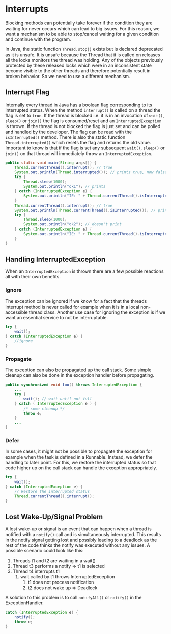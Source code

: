 # Interrupts

Blocking methods can potentially take forever if the condition they are waiting for never occurs which can lead to big issues. For this reason, we want a mechanism to be able to stop/cancel waiting for a given condition and continue with the program.

In Java, the static function `Thread.stop()` exists but is declared deprecated as it is unsafe. It is unsafe because the Thread that it is called on releases all the locks monitors the thread was holding. Any of the objects previously protected by these released locks which were in an inconsistent state become visible to the other threads and therefore potentially result in broken behavior. So we need to use a different mechanism.

## Interrupt Flag

Internally every thread in Java has a boolean flag corresponding to its interrupted status. When the method `interrupt()` is called on a thread the flag is set to `true`. If the thread is blocked i.e. it is in an invocation of `wait()`, `sleep()` or `join()` the flag is consumed/reset and an `InterruptedException` is thrown. If the thread is not blocked the flag is just set and can be polled and handled by the developer. The flag can be read with the `isInterrupted()` method. There is also the static function `Thread.interrupted()` which resets the flag and returns the old value. Important to know is that if the flag is set any subsequent `wait()`, `sleep()` or `join()` on that thread will immediately throw an `InterruptedException`.

```java
public static void main(String args[]) {
    Thread.currentThread().interrupt(); // true
    System.out.println(Thread.interrupted()); // prints true, now false
    try {
        Thread.sleep(1000);
        System.out.println("ok1"); // prints
    } catch (InterruptedException e) {
        System.out.println("IE: " + Thread.currentThread().isInterrupted());
    }
    Thread.currentThread().interrupt(); // true
    System.out.println(Thread.currentThread().isInterrupted()); // prints true
    try {
        Thread.sleep(1000);
        System.out.println("ok2"); // doesn't print
    } catch (InterruptedException e) {
        System.out.println("IE: " + Thread.currentThread().isInterrupted()); // prints false
    }
}
```

## Handling InterruptedException

When an `InterruptedException` is thrown there are a few possible reactions all with their own benefits.

### Ignore

The exception can be ignored if we know for a fact that the threads interrupt method is never called for example when it is in a local non-accessible thread class. Another use case for ignoring the exception is if we want an essential service to not be interruptable.

```java
try {
    wait();
} catch (InterruptedException e) {
    //ignore
}
```

### Propagate

The exception can also be propagated up the call stack. Some simple cleanup can also be done in the exception handler before propagating.

```java
public synchronized void foo() throws InterruptedException {
    ...
    try {
        wait(); // wait until not full
    } catch ( InterruptedException e ) {
        /* some cleanup */
        throw e;
    }
    ...
}
```

### Defer

In some cases, it might not be possible to propagate the exception for example when the task is defined in a Runnable. Instead, we defer the handling to later point. For this, we restore the interrupted status so that code higher up on the call stack can handle the exception appropriately.

```java
try {
    wait();
} catch (InterruptedException e) {
    // Restore the interrupted status
    Thread.currentThread().interrupt();
}
```

## Lost Wake-Up/Signal Problem

A lost wake-up or signal is an event that can happen when a thread is notified with a `notify()` call and is simultaneously interrupted. This results in the notify signal getting lost and possibly leading to a deadlock as the rest of the code thinks the notify was executed without any issues. A possible scenario could look like this:

1. Threads t1 and t2 are waiting in a wait()
2. Thread t3 performs a notify => t1 is selected
3. Thread t4 interrupts t1
   1. wait called by t1 throws InterruptedException
      1. t1 does not process notification
      2. t2 does not wake up => Deadlock

A solution to this problem is to call `notifyAll()` or `notify()` in the ExceptionHandler.

```java
catch (InterruptedException e) {
    notify();
    throw e;
}
```
